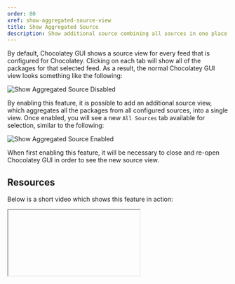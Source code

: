 ```yaml
---
order: 80
xref: show-aggregated-source-view
title: Show Aggregated Source
description: Show additional source combining all sources in one place
---
```


By default, Chocolatey GUI shows a source view for every feed that is configured for Chocolatey.  Clicking on each tab
will show all of the packages for that selected feed.  As a result, the normal Chocolatey GUI view looks something like
the following:

![Show Aggregated Source Disabled](https://img.chocolatey.org/docs/chocolatey-gui/feature_show_aggregated_source_disabled.png "Show Aggregated Source Disabled")

By enabling this feature, it is possible to add an additional source view, which aggregates all the packages from all
configured sources, into a single view.  Once enabled, you will see a new `All Sources` tab available for selection,
similar to the following:

![Show Aggregated Source Enabled](https://img.chocolatey.org/docs/chocolatey-gui/feature_show_aggregated_source_enabled.png "Show Aggregated Source Enabled")

<Callout type="info">
    When first enabling this feature, it will be necessary to close and re-open Chocolatey GUI in order to see the new source view.
</Callout>

## Resources

Below is a short video which shows this feature in action:

<Iframe ratio="16x9" link="https://www.youtube.com/embed/Zsyr51jr4QY?list=PL84yg23i9GBjAMY0OfHfn-MH4rviaccuc" />

## Example

This feature can be enabled, for the currently logged in user, by running the following command:

```powershell
chocolateyguicli feature enable --name="'ShowAggregatedSourceView'"
```

This feature can be disabled, for the currently logged in user, by running the following command:

```powershell
chocolateyguicli feature disable --name="'ShowAggregatedSourceView'"
```

Or, to enable/disable it globally at the machine level, run the following commands:

```powershell
chocolateyguicli feature enable --name="'ShowAggregatedSourceView'" --global

chocolateyguicli feature disable --name="'ShowAggregatedSourceView'" --global
```


## Default Value

The default value for this feature is disabled.

## Availability

The ability to control this feature from the Chocolatey GUI Settings screen has existed since Chocolatey GUI v0.17.0.

The ability to control this feature from the command line using `chocolateyguicli` has existed since Chocolatey GUI
v0.17.0.
